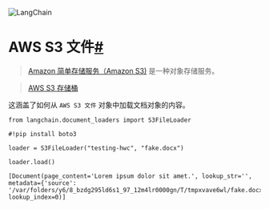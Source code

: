 

<Head>
  <script>
    {
      `(function() {
         var _hmt = _hmt || [];
(function() {
  var hm = document.createElement("script");
  hm.src = "https://hm.baidu.com/hm.js?e60fb290e204e04c5cb6f79b0ac1e697";
  var s = document.getElementsByTagName("script")[0]; 
  s.parentNode.insertBefore(hm, s);
})();
       })();`
    }
  </script>
</Head>

![LangChain](https://pica.zhimg.com/50/v2-56e8bbb52aa271012541c1fe1ceb11a2_r.gif)





AWS S3 文件[#](#aws-s3-file "标题永久链接")
===================================

> 
> [Amazon 简单存储服务（Amazon S3)](https://docs.aws.amazon.com/AmazonS3/latest/userguide/using-folders) 是一种对象存储服务。
> 
> 
> 

> 
> [AWS S3 存储桶](https://docs.aws.amazon.com/AmazonS3/latest/userguide/UsingBucket)
> 
> 
> 

这涵盖了如何从 `AWS S3 文件` 对象中加载文档对象的内容。

```
from langchain.document_loaders import S3FileLoader

```

```
#!pip install boto3

```

```
loader = S3FileLoader("testing-hwc", "fake.docx")

```

```
loader.load()

```

```
[Document(page_content='Lorem ipsum dolor sit amet.', lookup_str='', metadata={'source': '/var/folders/y6/8_bzdg295ld6s1_97_12m4lr0000gn/T/tmpxvave6wl/fake.docx'}, lookup_index=0)]

```

